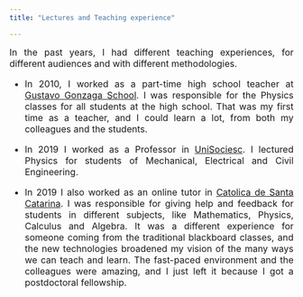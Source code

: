 ```yaml
---
title: "Lectures and Teaching experience"

---
```


<style>
body {
text-align: justify}
</style>

<font size="3"> In the past years, I had different teaching experiences, for different audiences and with different methodologies. 

* In 2010, I worked as a part-time high school teacher at [Gustavo Gonzaga School](https://www.facebook.com/pages/Escola-B%C3%A1sica-Prof-Gustavo-Augusto-Gonzaga/196206913741888). I was responsible for the Physics classes for all students at the high school. That was my first time as a teacher, and I could learn a lot, from both my colleagues and the students.  

* In 2019 I worked as a Professor in [UniSociesc](https://www.unisociesc.com.br/). I lectured Physics for students of Mechanical, Electrical and Civil Engineering.  

* In 2019 I also worked as an online tutor in [Catolica de Santa Catarina](http://www.catolicasc.org.br/). I was responsible for giving help and feedback for students in different subjects, like Mathematics, Physics, Calculus and Algebra. It was a different experience for someone coming from the traditional blackboard classes, and the new technologies broadened my vision of the many ways we can teach and learn. The fast-paced environment and the colleagues were amazing, and I just left it because I got a postdoctoral fellowship.

  

</font>